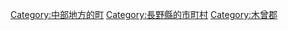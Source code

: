 {{Commonscat|Nagiso, Nagano}}
{{Catmore}}

{{DEFAULTSORT:Nagiso}}
[[Category:中部地方的町|Category:中部地方的町]]
[[Category:長野縣的市町村|Category:長野縣的市町村]]
[[Category:木曾郡|Category:木曾郡]]